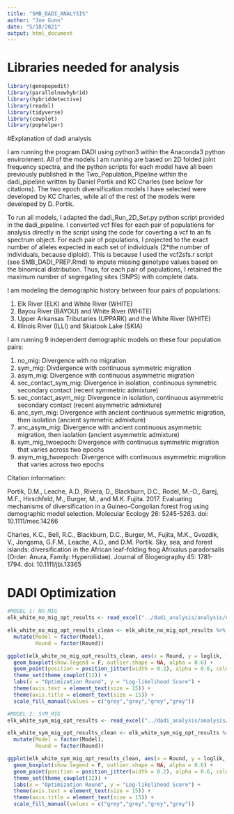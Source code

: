 ```yaml
---
title: "SMB_DADI_ANALYSIS"
author: "Joe Gunn"
date: "5/18/2021"
output: html_document
---
```


# Libraries needed for analysis
```r
library(genepopedit)
library(parallelnewhybrid)
library(hybriddetective)
library(readxl)
library(tidyverse)
library(cowplot)
library(pophelper)
```

#Explanation of dadi analysis

I am running the program DADI using python3 within the Anaconda3 python environment. All of the models I am running are based on 2D folded joint frequency spectra, and the python scripts for each model have all been previously published in the Two_Population_Pipeline within the dadi_pipeline written by Daniel Portik and KC Charles (see below for citations). The two epoch diversification models I have selected were developed by KC Charles, while all of the rest of the models were developed by D. Portik.

To run all models, I adapted the dadi_Run_2D_Set.py python script provided in the dadi_pipeline. I converted vcf files for each pair of populations for analysis directly in the script using the code for coverting a vcf to an fs spectrum object. For each pair of populations, I projected to the exact number of alleles expected in each set of individuals (2*the number of individuals, because diploid). This is because I used the vcf2sfs.r script (see SMB_DADI_PREP.Rmd) to impute missing genotype values based on the binomical distribution. Thus, for each pair of populations, I retained the maximum number of segregating sites (SNPS) with complete data.

I am modeling the demographic history between four pairs of populations:

  1. Elk River (ELK) and White River (WHITE)
  2. Bayou River (BAYOU) and White River (WHITE)
  3. Upper Arkansas Tributaries (UPPARK) and the White River (WHITE)
  4. Illinois River (ILLI) and Skiatook Lake (SKIA)
  
I am running 9 independent demographic models on these four population pairs: 

  1. no_mig: Divergence with no migration
  2. sym_mig: Divdergence with continuous symmetric migration
  3. asym_mig: Divergence with continuous asymmetric migration
  4. sec_contact_sym_mig: Divergence in isolation, continuous symmetric secondary contact (recent symmetric admixture)
  5. sec_contact_asym_mig: Divergence in isolation, continuous asymmetric secondary contact (recent asymmetric admixture)
  6. anc_sym_mig: Divergence with ancient continuous symmetric migration, then isolation (ancient symmetric admixture)
  7. anc_asym_mig: Divergence with ancient continuous asymmetric migration, then isolation (ancient asymmetric admixture)
  8. sym_mig_twoepoch: Divergence with continuous symmetric migration that varies across two epochs
  9. asym_mig_twoepoch: Divergence with continuous asymmetric migration that varies across two epochs


Citation information:

Portik, D.M., Leache, A.D., Rivera, D., Blackburn, D.C., Rodel, M.-O.,
    Barej, M.F., Hirschfeld, M., Burger, M., and M.K. Fujita. 2017.
    Evaluating mechanisms of diversification in a Guineo-Congolian forest
    frog using demographic model selection. Molecular Ecology 26: 5245-5263.
    doi: 10.1111/mec.14266
    
Charles, K.C., Bell, R.C., Blackburn, D.C., Burger, M., Fujita, M.K.,
    Gvozdik, V., Jongsma, G.F.M., Leache, A.D., and D.M. Portik. Sky, sea,
    and forest islands: diversification in the African leaf-folding frog
    Afrixalus paradorsalis (Order: Anura, Family: Hyperoliidae).
    Journal of Biogeography 45: 1781-1794. 
    doi: 10.1111/jbi.13365

# DADI Optimization
```r
#MODEL 1: NO_MIG
elk_white_no_mig_opt_results <- read_excel("../dadi_analysis/analysis/excel_file_results/ELK_WHITE_no_mig_optimized_results.xlsx")

elk_white_no_mig_opt_results_clean <- elk_white_no_mig_opt_results %>%
  mutate(Model = factor(Model),
         Round = factor(Round))

ggplot(elk_white_no_mig_opt_results_clean, aes(x = Round, y = loglik, fill = Round)) + 
  geom_boxplot(show.legend = F, outlier.shape = NA, alpha = 0.6) +
  geom_point(position = position_jitter(width = 0.2), alpha = 0.6, color = "black", pch = 21, show.legend = F) +
  theme_set(theme_cowplot(12)) +
  labs(x = "Optimization Round", y = "Log-likelihood Score") +
  theme(axis.text = element_text(size = 15)) +
  theme(axis.title = element_text(size = 15)) +
  scale_fill_manual(values = c("grey","grey","grey","grey"))

#MODEL 2: SYM_MIG
elk_white_sym_mig_opt_results <- read_excel("../dadi_analysis/analysis/excel_file_results/ELK_WHITE_sym_mig_optimized_results.xlsx")

elk_white_sym_mig_opt_results_clean <- elk_white_sym_mig_opt_results %>%
  mutate(Model = factor(Model),
         Round = factor(Round))

ggplot(elk_white_sym_mig_opt_results_clean, aes(x = Round, y = loglik, fill = Round)) + 
  geom_boxplot(show.legend = F, outlier.shape = NA, alpha = 0.6) +
  geom_point(position = position_jitter(width = 0.2), alpha = 0.6, color = "black", pch = 21, show.legend = F) +
  theme_set(theme_cowplot(12)) +
  labs(x = "Optimization Round", y = "Log-likelihood Score") +
  theme(axis.text = element_text(size = 15)) +
  theme(axis.title = element_text(size = 15)) +
  scale_fill_manual(values = c("grey","grey","grey","grey"))

```
